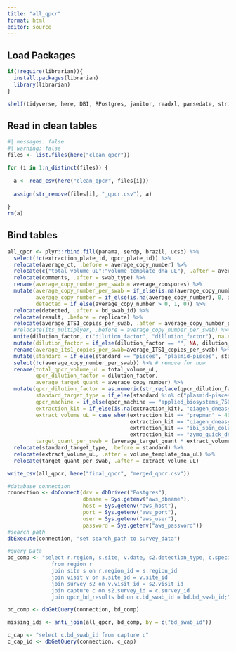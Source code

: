 ```yaml
---
title: "all_qpcr"
format: html
editor: source
---
```


## Load Packages

```r

if(!require(librarian)){
  install.packages(librarian)
  library(librarian)
}

shelf(tidyverse, here, DBI, RPostgres, janitor, readxl, parsedate, stringr)

```

## Read in clean tables

```r
#| messages: false
#| warning: false
files <- list.files(here("clean_qpcr"))

for (i in 1:n_distinct(files)) {
  
  a <- read_csv(here("clean_qpcr", files[i]))
  
  assign(str_remove(files[i], "_qpcr.csv"), a)
  
}
rm(a)


```

## Bind tables

```r

all_qpcr <- plyr::rbind.fill(panama, serdp, brazil, ucsb) %>% 
  select(!c(extraction_plate_id, qpcr_plate_id)) %>% 
  relocate(average_ct, .before = average_copy_number) %>% 
  relocate(c("total_volume_uL":"volume_template_dna_uL"), .after = average_copy_number) %>% 
  relocate(comments, .after = swab_type) %>% 
  rename(average_copy_number_per_swab = average_zoospores) %>% 
  mutate(average_copy_number_per_swab = if_else(is.na(average_copy_number_per_swab), 0, average_copy_number_per_swab),
         average_copy_number = if_else(is.na(average_copy_number), 0, average_copy_number),
         detected = if_else(average_copy_number > 0, 1, 0)) %>% 
  relocate(detected, .after = bd_swab_id) %>% 
  relocate(result, .before = replicate) %>% 
  relocate(average_ITS1_copies_per_swab, .after = average_copy_number_per_swab) %>% 
  #relocate(its_multiplyer, .before = average_copy_number_per_swab) %>% 
  unite(dilution_factor, c("dilution_factor", "dillution_factor"), na.rm = T, sep = "") %>% 
  mutate(dilution_factor = if_else(dilution_factor == "", NA, dilution_factor)) %>% 
  rename(average_its1_copies_per_swab=average_ITS1_copies_per_swab) %>% 
  mutate(standard = if_else(standard == "pisces", "plasmid-pisces", standard)) %>% 
  select(!c(average_copy_number_per_swab)) %>% # remove for now
  rename(total_qpcr_volume_uL = total_volume_uL,
         qpcr_dilution_factor = dilution_factor,
         average_target_quant = average_copy_number) %>% 
  mutate(qpcr_dilution_factor = as.numeric(str_replace(qpcr_dilution_factor, "1:", "")),
         standard_target_type = if_else(standard %in% c("plasmid-pisces", "plasmid-briggs", "gblock"), "ITS1", "zoospore"),
         qpcr_machine = if_else(qpcr_machine == "applied_biosystems_7500", "abi_7500", qpcr_machine),
         extraction_kit = if_else(is.na(extraction_kit), "qiagen_dneasy", extraction_kit),
         extract_volume_uL = case_when(extraction_kit == "prepman" ~ 40,
                                       extraction_kit == "qiagen_dneasy" ~ 200,
                                       extraction_kit == "ibi_spin_column_blood_tissue_kit" ~ 200,
                                       extraction_kit == "zymo_quick_dna" ~ 200),
         target_quant_per_swab = (average_target_quant * extract_volume_uL) / (volume_template_dna_uL * qpcr_dilution_factor)) %>% 
  relocate(standard_target_type, .before = standard) %>% 
  relocate(extract_volume_uL, .after = volume_template_dna_uL) %>% 
  relocate(target_quant_per_swab, .after = extract_volume_uL)

write_csv(all_qpcr, here("final_qpcr", "merged_qpcr.csv"))

```


```r
#database connection
connection <- dbConnect(drv = dbDriver("Postgres"),
                        dbname = Sys.getenv("aws_dbname"),
                        host = Sys.getenv("aws_host"),
                        port = Sys.getenv("aws_port"),
                        user = Sys.getenv("aws_user"),
                        password = Sys.getenv("aws_password"))
#search path
dbExecute(connection, "set search_path to survey_data")

#query Data
bd_comp <- "select r.region, s.site, v.date, s2.detection_type, c.species_capture, c.bd_swab_id, bd.bd_swab_id
              from region r
              join site s on r.region_id = s.region_id
              join visit v on s.site_id = v.site_id
              join survey s2 on v.visit_id = s2.visit_id
              join capture c on s2.survey_id = c.survey_id
              join qpcr_bd_results bd on c.bd_swab_id = bd.bd_swab_id;"

bd_comp <- dbGetQuery(connection, bd_comp)

missing_ids <- anti_join(all_qpcr, bd_comp, by = c("bd_swab_id"))

c_cap <- "select c.bd_swab_id from capture c"
c_cap_id <- dbGetQuery(connection, c_cap)

```


